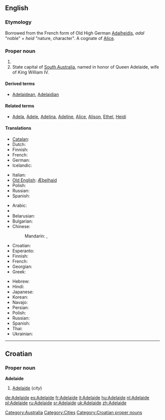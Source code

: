 {{also|Adélaïde}}
==English==

===Etymology===
Borrowed from the French form of Old High German [[Adalheidis]], ''adal'' "noble" + ''heid'' "nature, character". A cognate of [[Alice]].

===Proper noun===
{{en-proper noun}}

# {{given name|female|from=Germanic}}
# State capital of [[South Australia]], named in honor of Queen Adelaide, wife of King William IV.

====Derived terms====
* [[Adelaidean]], [[Adelaidian]]

====Related terms====
* [[Adela]], [[Adele]], [[Adelina]], [[Adeline]], [[Alice]], [[Alison]], [[Ethel]], [[Heidi]]

====Translations====
{{trans-top|female given name}}
* [[Catalan]]: {{t-|ca|Adelaida|f}}
* Dutch: {{t-|nl|Adelheid|f}}
* Finnish: {{t|fi|Aada}}
* French: {{t+|fr|Adélaïde|f}}
* German: {{t+|de|Adelheid|f}}
* Icelandic: {{t+|is|Aðalheiður}}
{{trans-mid}}
* Italian: {{t+|it|Adelaide}}
* [[Old English]]: [[Æþelhaid]]
* Polish: {{t+|pl|Adelajda|f}}
* Russian: {{t+|ru|Аделаида|f|tr=Adelaída}}
* Spanish: {{t-|es|Adelaida|f}}
{{trans-bottom}}

{{trans-top|state capital of South Australia}}
* Arabic: {{t|ar|أديليد|m|tr='adiliid|sc=Arab}}
* {{trreq|Armenian}}
* Belarusian: {{t|be|Адэлаіда|f|tr=Adelaída|sc=Cyrl}}
* Bulgarian: {{t|bg|Аделейд|m|tr=Ádelejd|sc=Cyrl}}
* Chinese:
*: Mandarin: {{t|zh|阿德萊德|sc=Hani}},  {{t|zh|阿德莱德|tr=Ādéláidé|sc=Hani}}
* Croatian: {{t-|hr|Adelaide|m}}
* Esperanto: {{t-|eo|Adelajdo|xs=Esperanto}}
* Finnish: {{t|fi|Adelaide}}
* French: {{t+|fr|Adélaïde}}
* Georgian: {{t|ka|ადელაიდა|tr=adelaida|sc=Geor}}
* Greek: {{t-|el|Αδελαϊδα|f|tr=Aðelaïða}}
{{trans-mid}}
* Hebrew: {{t|he|אדלייד|sc=Hebr}}
* Hindi: {{t|hi|एडिलेड|tr=eḍileḍ|sc=Deva}}
* Japanese: {{t|ja|アデレード |tr=Aderēdo|sc=Jpan}}
* Korean: {{t|ko|애들레이드|tr=Aedeulleideu|sc=Kore}}
* Navajo: {{tø|nv|Aadeeladii}}
* Persian: {{t|fa|آدلاید|sc=fa-Arab}}
* Polish: {{t+|pl|Adelajda|f}}
* Russian: {{t+|ru|Аделаида|f|tr=Adelaída}}
* Spanish: {{t-|es|Adelaida|f}}
* Thai: {{t|th|แอดิเลด|tr=ae-dì-lâyt|sc=Thai}}
* Ukrainian: {{t|uk|Аделаїда|f|tr=Adelajída|sc=Cyrl}}
{{trans-bottom}}

[[Category:Australia]]
[[Category:Cities]]

----

==Croatian==

===Proper noun===
'''Adelaide''' {{m}}

# [[#English|Adelaide]] (''city'')

[[Category:Croatian proper nouns]]

[[de:Adelaide]]
[[es:Adelaide]]
[[fr:Adelaide]]
[[it:Adelaide]]
[[hu:Adelaide]]
[[nl:Adelaide]]
[[pl:Adelaide]]
[[ru:Adelaide]]
[[sr:Adelaide]]
[[uk:Adelaide]]
[[zh:Adelaide]]